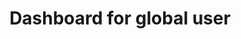 ---
title: "Dashboard for global user"
details: "Ability to understand and generate content in different to expand their reach and appeal to a wider audience. Ability to understand and generate content in different to expand their reach and appeal to a wider audience."
image: "/assets/imgs/about/booking/about-image.jpg"
lists:
  - "<span>Automation builder</span> track your performance and more—all from a single platform."
  - "<span>Awesome dashboard</span> channel for businesses of any size. Start your video course today."
action_btn:
  enable: true
  label: "Manage integration"
  link: "#"
shape1_img: "/assets/imgs/shape/shape-s-3.png"
---